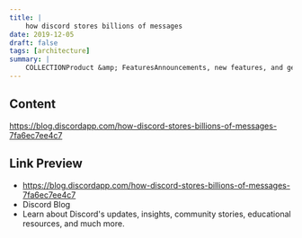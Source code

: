 ```yaml
---
title: |
    how discord stores billions of messages
date: 2019-12-05
draft: false
tags: [architecture]
summary: |
    COLLECTIONProduct &amp; FeaturesAnnouncements, new features, and general info about the Discord app.View CollectionCOLLECTIONCommunityStories, spotlights, and behind the scenes from the heart and soul of...
---
```


## Content

https://blog.discordapp.com/how-discord-stores-billions-of-messages-7fa6ec7ee4c7

## Link Preview

- https://blog.discordapp.com/how-discord-stores-billions-of-messages-7fa6ec7ee4c7
- Discord Blog
- Learn about Discord's updates, insights, community stories, educational resources, and much more.
